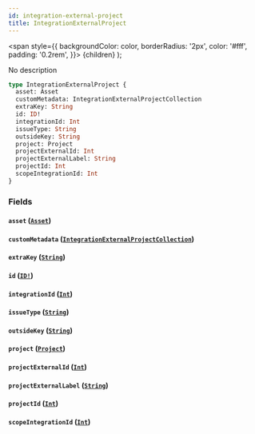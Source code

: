 ```yaml
---
id: integration-external-project
title: IntegrationExternalProject
---
```


<span
style={{
      backgroundColor: color,
      borderRadius: '2px',
      color: '#fff',
      padding: '0.2rem',
    }}>
{children}
</span>
);

No description

```graphql
type IntegrationExternalProject {
  asset: Asset
  customMetadata: IntegrationExternalProjectCollection
  extraKey: String
  id: ID!
  integrationId: Int
  issueType: String
  outsideKey: String
  project: Project
  projectExternalId: Int
  projectExternalLabel: String
  projectId: Int
  scopeIntegrationId: Int
}
```

### Fields

#### `asset` ([`Asset`](/api/objects/asset))

#### `customMetadata` ([`IntegrationExternalProjectCollection`](/api/objects/integration-external-project-collection))

#### `extraKey` ([`String`](/api/scalars/string))

#### `id` ([`ID!`](/api/scalars/id))

#### `integrationId` ([`Int`](/api/scalars/int))

#### `issueType` ([`String`](/api/scalars/string))

#### `outsideKey` ([`String`](/api/scalars/string))

#### `project` ([`Project`](/api/objects/project))

#### `projectExternalId` ([`Int`](/api/scalars/int))

#### `projectExternalLabel` ([`String`](/api/scalars/string))

#### `projectId` ([`Int`](/api/scalars/int))

#### `scopeIntegrationId` ([`Int`](/api/scalars/int))
